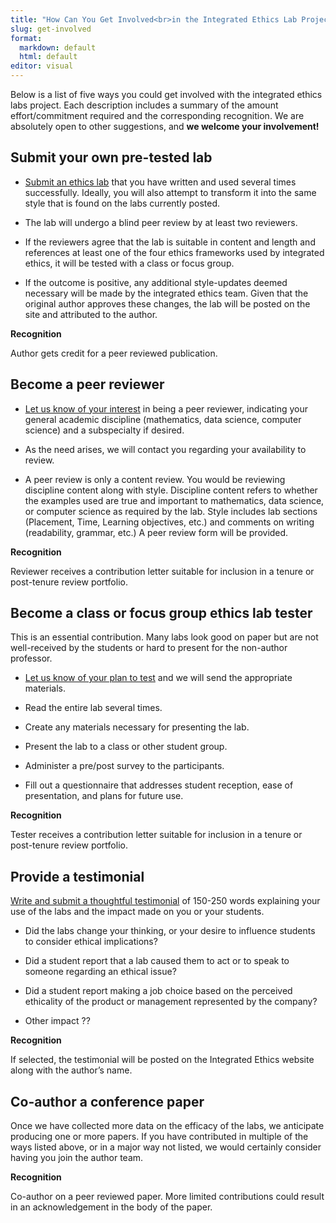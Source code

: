 ```yaml
---
title: "How Can You Get Involved<br>in the Integrated Ethics Lab Project?"
slug: get-involved
format: 
  markdown: default
  html: default
editor: visual
---
```


Below is a list of five ways you could get involved with the
integrated ethics labs project. Each description includes
a summary of the amount effort/commitment required and 
the corresponding recognition.
We are absolutely open to other suggestions, 
and **we welcome your involvement!** 

## Submit your own pre-tested lab

-   [Submit an ethics lab](mailto:info@integratedethicslabs.org) that you have written
    and used several times successfully. Ideally, you will also attempt to
    transform it into the same style that is found on the labs currently
    posted.

-   The lab will undergo a
    blind peer review by at least two reviewers.

-   If the reviewers agree
    that the lab is suitable in content and length and references at least one
    of the four ethics frameworks used by integrated ethics, it will be tested
    with a class or focus group.

-   If the outcome is
    positive, any additional style-updates deemed necessary will be made by
    the integrated ethics team. Given that the original author approves these
    changes, the lab will be posted on the site and attributed to the author.

**Recognition**

Author gets credit for a peer reviewed publication.

## Become a peer reviewer

-   [Let us know of your interest](mailto:info@integratedethicslabs.org) in being a peer
    reviewer, indicating your general academic discipline (mathematics, data
    science, computer science) and a subspecialty if desired.

-   As the need arises, we
    will contact you regarding your availability to review.

-   A peer review is only a
    content review. You would be reviewing discipline content along with
    style. Discipline content refers to whether the examples used are true and
    important to mathematics, data science, or computer science as required by
    the lab. Style includes lab sections (Placement, Time, Learning
    objectives, etc.) and comments on writing (readability, grammar, etc.) A
    peer review form will be provided.

**Recognition**

Reviewer receives a contribution letter suitable for
inclusion in a tenure or post-tenure review portfolio.

## Become a class or focus group ethics lab tester

This is an essential contribution. Many labs look good
on paper but are not well-received by the students or hard to present for the
non-author professor.

-   [Let us know of your plan to test](mailto:info@integratedethicslabs.org) 
    and we will send the appropriate materials.

-   Read the entire lab several times.

-   Create any materials necessary for presenting the lab.

-   Present the lab to a class or other student group.

-   Administer a pre/post survey to the participants.

-   Fill out a questionnaire that addresses student reception, 
    ease of presentation, and plans for future use.

**Recognition**

Tester receives a contribution letter suitable for
inclusion in a tenure or post-tenure review portfolio.

## Provide a testimonial

[Write and submit a thoughtful testimonial](mailto:info@integratedethicslabs.org) of 150-250 words explaining your use of the labs and the impact made on you or your students.

-   Did the labs change your thinking, 
or your desire to influence students to consider ethical implications?

-   Did a student report
    that a lab caused them to act or to speak to someone regarding an ethical
    issue?

-   Did a student report
    making a job choice based on the perceived ethicality of the product or
    management represented by the company?

-   Other impact ??

**Recognition**

If selected, the testimonial will be posted on the
Integrated Ethics website along with the author's name.

## Co-author a conference paper 

Once we have collected more data on the efficacy of
the labs, we anticipate producing one or more papers. If you have contributed
in multiple of the ways listed above, or in a major way not listed, we would
certainly consider having you join the author team.

**Recognition**

Co-author on a peer reviewed paper. More limited
contributions could result in an acknowledgement in the body of the paper.

